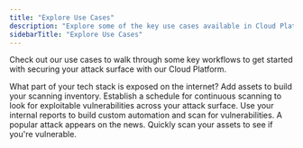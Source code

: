```yaml
---
title: "Explore Use Cases"
description: "Explore some of the key use cases available in Cloud Platform"
sidebarTitle: "Explore Use Cases"
---
```


Check out our use cases to walk through some key workflows to get started with securing your attack surface with our Cloud Platform.

<CardGroup cols={2}>
  <Card title="What is exposed?" icon="magnifying-glass" href="/cloud/examples/addassets">
    What part of your tech stack is exposed on the internet? Add assets to build your scanning inventory.
  </Card>
  <Card title="Continuous Scanning" icon="solar-system" href="/cloud/examples/continuousscan">
    Establish a schedule for continuous scanning to look for exploitable vulnerabilities across your attack surface.
  </Card>
  <Card title="Custom vulnerability automation" icon="stars" href="/cloud/examples/customautomation">
    Use your internal reports to build custom automation and scan for vulnerabilities. 
  </Card>
  <Card title="Scan for a trending vulnerability" icon="wave-pulse" href="/cloud/examples/trending">
    A popular attack appears on the news. Quickly scan your assets to see if you're vulnerable.
  </Card>
</CardGroup>

